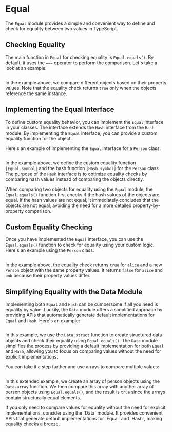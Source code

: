 
# Equal

The `Equal` module provides a simple and convenient way to define and check for equality between two values in TypeScript.

## Checking Equality

The main function in `Equal` for checking equality is `Equal.equals()`. By default, it uses the `===` operator to perform the comparison. Let's take a look at an example:

```ts file=<rootDir>/src/reference/trait/equal/equals.ts

```

In the example above, we compare different objects based on their property values. Note that the equality check returns `true` only when the objects reference the same instance.

## Implementing the Equal Interface

To define custom equality behavior, you can implement the `Equal` interface in your classes. The interface extends the `Hash` interface from the `Hash` module. By implementing the `Equal` interface, you can provide a custom equality function for the object.

Here's an example of implementing the `Equal` interface for a `Person` class:

```ts filename="Person.ts" file=<rootDir>/src/reference/trait/equal/Person.ts

```

In the example above, we define the custom equality function `[Equal.symbol]` and the hash function `[Hash.symbol]` for the `Person` class. The purpose of the `Hash` interface is to optimize equality checks by comparing hash values instead of comparing the objects directly.

When comparing two objects for equality using the `Equal` module, the `Equal.equals()` function first checks if the hash values of the objects are equal. If the hash values are not equal, it immediately concludes that the objects are not equal, avoiding the need for a more detailed property-by-property comparison.

## Custom Equality Checking

Once you have implemented the `Equal` interface, you can use the `Equal.equals()` function to check for equality using your custom logic. Here's an example using the `Person` class:

```ts file=<rootDir>/src/reference/trait/equal/custom.ts

```

In the example above, the equality check returns `true` for `alice` and a new `Person` object with the same property values. It returns `false` for `alice` and `bob` because their property values differ.

## Simplifying Equality with the Data Module

Implementing both `Equal` and `Hash` can be cumbersome if all you need is equality by value.
Luckily, the `Data` module offers a simplified approach by providing APIs that automatically generate default implementations for `Equal` and `Hash`.
Here's an example:

```ts file=<rootDir>/src/reference/trait/equal/struct.ts

```

In this example, we use the `Data.struct` function to create structured data objects and check their equality using `Equal.equals()`. The `Data` module simplifies the process by providing a default implementation for both `Equal` and `Hash`, allowing you to focus on comparing values without the need for explicit implementations.

You can take it a step further and use arrays to compare multiple values:

```ts file=<rootDir>/src/reference/trait/equal/array.ts

```

In this extended example, we create an array of person objects using the `Data.array` function. We then compare this array with another array of person objects using `Equal.equals()`, and the result is `true` since the arrays contain structurally equal elements.

<Idea>
  If you only need to compare values for equality without the need for explicit
  implementations, consider using the `Data` module. It provides convenient APIs
  that generate default implementations for `Equal` and `Hash`, making equality
  checks a breeze.
</Idea>
